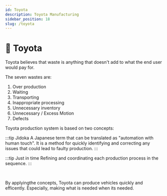 ```yaml
---
id: Toyota
description: Toyota Manufacturing
sidebar_position: 18
slug: /toyota
---
```


# 🚗 Toyota


Toyota believes that waste is anything that doesn't add to what the end user would pay for. 

The seven wastes are:
1. Over production
2. Waiting
3. Transporting
4. Inappropriate processing
5. Unnecessary inventory
6. Unnecessary / Excess Motion
6. Defects

Toyota production system is based on two concepts:

:::tip Jidoka
A Japanese term that can be translated as "automation with human touch". It is a method for quickly identifying and correcting any issues that could lead to faulty production.
:::

:::tip Just in time
Refining and coordinating each production process in the sequence.
:::

<br />

By applyingthe concepts, Toyota can produce vehicles quickly and efficently. Especially, making what is needed when its needed. 